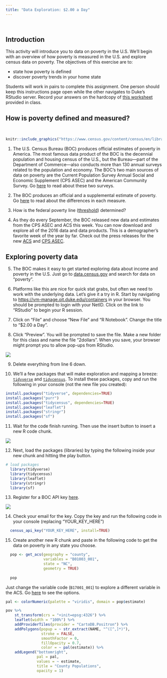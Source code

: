```yaml
---
title: "Data Exploration: $2.00 a Day"
---
```

<br>

## Introduction

This activity will introduce you to data on poverty in the U.S. We'll begin with an overview of how poverty is measured in the U.S. and explore census data on poverty. The objectives of this exercise are to:

* state how poverty is defined
* discover poverty trends in your home state

Students will work in pairs to complete this assignment. One person should keep this instructions page open while the other navigates to Duke's RStudio server. Record your answers on the hardcopy of [this worksheet](https://drive.google.com/open?id=1HyW7cUpRhGjjsDNm_OAeufZfwFiUbryXPucML05ApzA) provided in class.

## How is poverty defined and measured?

<br>

```r
knitr::include_graphics("https://www.census.gov/content/census/en/library/visualizations/2014/demo/poverty_measure-history/jcr:content/map.detailitem.800.high.png/1449892859257.png")
```

1. The U.S. Census Bureau (BOC) produces official estimates of poverty in America. The most famous data product of the BOC is the decennial population and housing census of the U.S., but the Bureau—part of the Department of Commerce—also conducts more than 130 annual surveys related to the population and economy. The BOC's two main sources of data on poverty are the Current Population Survey Annual Social and Economic Supplement (CPS ASEC) and the American Community Survey. Go [here](https://www.census.gov/newsroom/blogs/random-samplings/2017/09/how_the_census_burea.html) to read about these two surveys.

2. The BOC produces an official and a supplemental estimate of poverty. Go [here](https://www.census.gov/newsroom/blogs/random-samplings/2017/09/what_is_the_suppleme.html) to read about the differences in each measure.

3. How is the federal poverty line ([threshold](https://www.census.gov/library/publications/2017/demo/p60-259.html)) determined?

4. As they do every September, the BOC released new data and estimates from the CPS ASEC and ACS this week. You can now download and explore all of the 2016 data and data products. This is a demographer's favorite week of the year by far. Check out the press releases for the new [ACS](https://www.census.gov/newsroom/press-releases/2017/acs-single-year.html) and [CPS ASEC](https://www.census.gov/newsroom/press-releases/2017/income-povery.html).  

## Exploring poverty data

5. The BOC makes it easy to get started exploring data about income and poverty in the U.S. Just go to [data.census.gov](https://data.census.gov) and search for data on "poverty". 

6. Platforms like this are nice for quick stat grabs, but often we need to work with the underlying data. Let's give it a try in R. Start by navigating to [https://vm-manage.oit.duke.edu/containers](https://vm-manage.oit.duke.edu/containers) in your browser. You should be prompted to login with your NetID. Click on the link to "RStudio" to begin your R session. 

7. Click on "File" and choose "New File" and "R Notebook". Change the title to "$2.00 a Day".

8. Click "Preview". You will be prompted to save the file. Make a new folder for this class and name the file "2dollars". When you save, your browser might prompt you to allow pop-ups from RStudio.

![](img/save.png)

9. Delete everything from line 6 down. 

10. We'll a few packages that will make exploration and mapping a breeze: [`tidyverse`](https://www.tidyverse.org/) and [`tidycensus`](https://github.com/walkerke/tidycensus). To install these packages, copy and run the following in your console (not the new file you created): 

```r
install.packages("tidyverse", dependencies=TRUE)
install.packages("purr")
install.packages("tidycensus", dependencies=TRUE)
install.packages("leaflet")
install.packages("stringr")
install.packages("sf")
```

11. Wait for the code finish running. Then use the insert button to insert a new R code chunk.

![](img/code.png)

12. Next, load the packages (libraries) by typing the following inside your new chunk and hitting the play button.

```r
# load packages
  library(tidyverse)
  library(tidycensus)
  library(leaflet)
  library(stringr)
  library(sf)
```

13. Register for a BOC API key [here](http://api.census.gov/data/key_signup.html). 

![](img/code.png)

14. Check your email for the key. Copy the key and run the following code in your console (replacing "YOUR_KEY_HERE")

```r
  census_api_key("YOUR_KEY_HERE", install=TRUE)
```

15. Create another new R chunk and paste in the following code to get the data on poverty in any state you choose.

```r
  pop <- get_acs(geography = "county", 
                 variables = "B01003_001", 
                 state = "NC",
                 geometry = TRUE) 
  
  pop
```

Just change the variable code (`B17001_001`) to explore a different variable in the ACS. Go [here](https://www.census.gov/programs-surveys/acs/guidance/subjects.html) to see the options.


```r
pal <- colorNumeric(palette = "viridis", domain = pop$estimate)

pov %>%
    st_transform(crs = "+init=epsg:4326") %>%
    leaflet(width = "100%") %>%
    addProviderTiles(provider = "CartoDB.Positron") %>%
    addPolygons(popup = ~ str_extract(NAME, "^([^,]*)"),
                stroke = FALSE,
                smoothFactor = 0,
                fillOpacity = 0.7,
                color = ~ pal(estimate)) %>%
    addLegend("bottomright", 
              pal = pal, 
              values = ~ estimate,
              title = "County Populations",
              opacity = 1)
```


